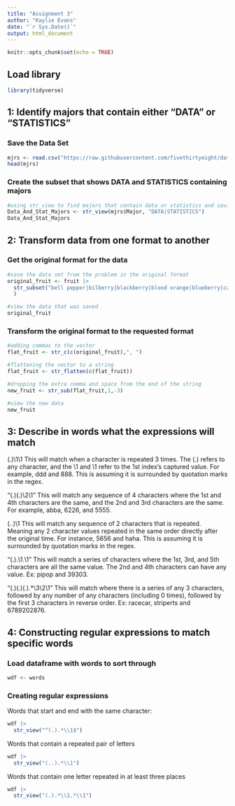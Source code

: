 ```yaml
---
title: "Assignment 3"
author: "Kaylie Evans"
date: "`r Sys.Date()`"
output: html_document
---
```


```r
knitr::opts_chunk$set(echo = TRUE)
```


## Load library
```r
library(tidyverse)
```

## 1: Identify majors that contain either "DATA" or "STATISTICS" 

### Save the Data Set
```r
mjrs <- read.csv("https://raw.githubusercontent.com/fivethirtyeight/data/master/college-majors/all-ages.csv", sep = ',')
head(mjrs)
```

### Create the subset that shows DATA and STATISTICS containing majors
```r
#using str_view to find majors that contain data or statistics and saving that as a new object
Data_And_Stat_Majors <- str_view(mjrs$Major, "DATA|STATISTICS")
Data_And_Stat_Majors
```


## 2: Transform data from one format to another 

### Get the original format for the data
```r
#save the data set from the problem in the original format
original_fruit <- fruit |>
  str_subset("bell pepper|bilberry|blackberry|blood orange|blueberry|cantaloupe|chili pepper|cloudberry|elderberry|lime|lychee|mulberry|olive|salal berry"
  ) 

#view the data that was saved
original_fruit
```

### Transform the original format to the requested format
```r
#adding commas to the vector
flat_fruit <- str_c(c(original_fruit),", ")

#flattening the vector to a string
flat_fruit <- str_flatten(c(flat_fruit))

#dropping the extra comma and space from the end of the string
new_fruit <- str_sub(flat_fruit,1,-3)

#view the new data
new_fruit
```


## 3: Describe in words what the expressions will match

(.)\1\1 
  This will match when a character is repeated 3 times. The (.) refers to any character, and the \1 and \1 refer to the 1st index's captured value. For example, ddd and 888. This is assuming it is surrounded by quotation marks in the regex.
  
"(.)(.)\\2\\1"
  This will match any sequence of 4 characters where the 1st and 4th characters are the same, and the 2nd and 3rd characters are the same. For example, abba, 6226, and 5555.
  
(..)\1
  This will match any sequence of 2 characters that is repeated. Meaning any 2 character values repeated in the same order directly after the original time. For instance, 5656 and haha. This is assuming it is surrounded by quotation marks in the regex.
  
"(.).\\1.\\1"
  This will match a series of characters where the 1st, 3rd, and 5th characters are all the same value. The 2nd and 4th characters can have any value. Ex: pipop and 39303.
  
"(.)(.)(.).*\\3\\2\\1"
  This will match where there is a series of any 3 characters, followed by any number of any characters (including 0 times), followed by the first 3 characters in reverse order. Ex: racecar, striperts and 6789202876.
  

## 4: Constructing regular expressions to match specific words

### Load dataframe with words to sort through
```r
wdf <- words
```

### Creating regular expressions 
Words that start and end with the same character:
```r
wdf |>
  str_view("^(.).*\\1$")
```

Words that contain a repeated pair of letters
```r
wdf |>
  str_view("(..).*\\1")
```

Words that contain one letter repeated in at least three places
```r
wdf |>
  str_view("(.).*\\1.*\\1")
```